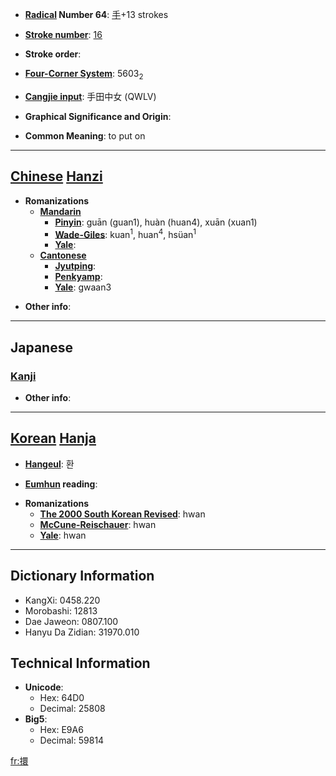 * '''[[Wiktionary:Chinese radical index| Radical]] Number 64''': [[Wiktionary:Chinese radical index 手|手]]+13 strokes

* '''[[Wiktionary:Chinese total strokes index|Stroke number]]''': [[Wiktionary:Chinese total strokes index 16|16]]

* '''Stroke order''': 

* '''[[Wiktionary:Chinese four corner index|Four-Corner System]]''': 5603<sub>2</sub>

* '''[[Wiktionary:Chinese Cangjie index|Cangjie input]]''': 手田中女 (QWLV)

* '''Graphical Significance and Origin''': 

* '''Common Meaning''': to put on

----

== [[Chinese]] [[Hanzi]] ==

* '''Romanizations'''
** '''[[Mandarin]]'''
*** '''[[Pinyin]]''': guān (guan1), huàn (huan4), xuān (xuan1)
*** '''[[Wade-Giles]]''': kuan<sup>1</sup>, huan<sup>4</sup>, hsüan<sup>1</sup>
*** '''[[Yale]]''': 
** '''[[Cantonese]]'''
*** '''[[Jyutping]]''':
*** '''[[Penkyamp]]''': 
*** '''[[Yale]]''': gwaan3

* '''Other info''': 

----

==Japanese==
===[[Kanji]]===
{{kanji|on readings=[[かん]] (kan), [[げん]] (gen), [[けん]] (ken), [[せん]] (sen)|kun readings=[[つらぬく]] (tsuranuku)}}

* '''Other info''':  

----

== [[Korean]] [[Hanja]] ==

* '''[[Hangeul]]''': 환

* '''[[Eumhun]] reading''': 

* '''Romanizations'''
** '''[[The 2000 South Korean Revised Romanization|The 2000 South Korean Revised]]''': hwan
** '''[[McCune-Reischauer]]''': hwan
** '''[[Yale]]''': hwan

----

== Dictionary Information ==

* KangXi: 0458.220
* Morobashi: 12813
* Dae Jaweon: 0807.100
* Hanyu Da Zidian: 31970.010

== Technical Information ==

* '''Unicode''':
** Hex: 64D0
** Decimal: 25808
* '''Big5''':
** Hex: E9A6
** Decimal: 59814

[[fr:擐]]